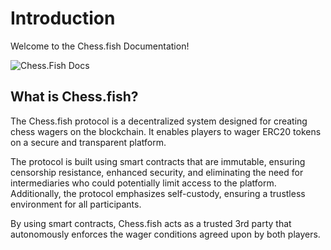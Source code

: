# Introduction
 
Welcome to the Chess.fish Documentation!


<img src="https://upload.wikimedia.org/wikipedia/commons/8/89/Stockfish_icon_%282010-2020%29.png" alt="Chess.Fish Docs" width={250} height={250}/>

## What is Chess.fish?


The Chess.fish protocol is a decentralized system designed for creating chess wagers on the blockchain. It enables players to wager ERC20 tokens on a secure and transparent platform. 

The protocol is built using smart contracts that are immutable, ensuring censorship resistance, enhanced security, and eliminating the need for intermediaries who could potentially limit access to the platform. Additionally, the protocol emphasizes self-custody, ensuring a trustless environment for all participants.


By using smart contracts, Chess.fish acts as a trusted 3rd party that autonomously enforces the wager conditions agreed upon by both players.




